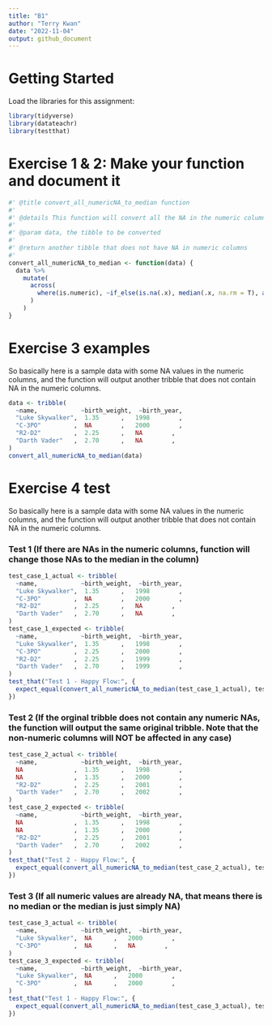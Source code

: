 ```yaml
---
title: "B1"
author: "Terry Kwan"
date: "2022-11-04"
output: github_document
---
```


# Getting Started
Load the libraries for this assignment: 
```r
library(tidyverse)
library(datateachr)
library(testthat)
```

# Exercise 1 & 2: Make your function and document it
```r
#' @title convert_all_numericNA_to_median function
#' 
#' @details This function will convert all the NA in the numeric columns to the median value in that column.
#' 
#' @param data, the tibble to be converted
#' 
#' @return another tibble that does not have NA in numeric columns
#' 
convert_all_numericNA_to_median <- function(data) {
  data %>% 
    mutate(
      across(
        where(is.numeric), ~if_else(is.na(.x), median(.x, na.rm = T), as.numeric(.x))
      )
    )
}
```

# Exercise 3 examples
So basically here is a sample data with some NA values in the numeric columns, and the function will output another tribble that does not contain NA in the numeric columns.
```r
data <- tribble(
  ~name,            ~birth_weight,  ~birth_year, 
  "Luke Skywalker",  1.35      ,   1998        , 
  "C-3PO"         ,  NA        ,   2000        ,  
  "R2-D2"         ,  2.25      ,   NA        ,  
  "Darth Vader"   ,  2.70      ,   NA        ,  
)
convert_all_numericNA_to_median(data)
```

# Exercise 4 test
So basically here is a sample data with some NA values in the numeric columns, and the function will output another tribble that does not contain NA in the numeric columns.

### Test 1 (If there are NAs in the numeric columns, function will change those NAs to the median in the column)
```r
test_case_1_actual <- tribble(
  ~name,            ~birth_weight,  ~birth_year, 
  "Luke Skywalker",  1.35      ,   1998        , 
  "C-3PO"         ,  NA        ,   2000        ,  
  "R2-D2"         ,  2.25      ,   NA        ,  
  "Darth Vader"   ,  2.70      ,   NA        ,  
) 
test_case_1_expected <- tribble(
  ~name,            ~birth_weight,  ~birth_year, 
  "Luke Skywalker",  1.35      ,   1998        , 
  "C-3PO"         ,  2.25      ,   2000        ,  
  "R2-D2"         ,  2.25      ,   1999        ,  
  "Darth Vader"   ,  2.70      ,   1999        ,  
)
test_that("Test 1 - Happy Flow:", {
  expect_equal(convert_all_numericNA_to_median(test_case_1_actual), test_case_1_expected)
})
```

### Test 2 (If the orginal tribble does not contain any numeric NAs, the function will output the same original tribble. Note that the non-numeric columns will NOT be affected in any case)
```r
test_case_2_actual <- tribble(
  ~name,            ~birth_weight,  ~birth_year, 
  NA              ,  1.35      ,   1998        , 
  NA              ,  1.35      ,   2000        ,  
  "R2-D2"         ,  2.25      ,   2001        ,  
  "Darth Vader"   ,  2.70      ,   2002        ,  
) 
test_case_2_expected <- tribble(
  ~name,            ~birth_weight,  ~birth_year, 
  NA              ,  1.35      ,   1998        , 
  NA              ,  1.35      ,   2000        ,  
  "R2-D2"         ,  2.25      ,   2001        ,  
  "Darth Vader"   ,  2.70      ,   2002        ,  
) 
test_that("Test 2 - Happy Flow:", {
  expect_equal(convert_all_numericNA_to_median(test_case_2_actual), test_case_2_expected)
})
```

### Test 3 (If all numeric values are already NA, that means there is no median or the median is just simply NA)
```r
test_case_3_actual <- tribble(
  ~name,            ~birth_weight,  ~birth_year, 
  "Luke Skywalker",  NA      ,   2000        , 
  "C-3PO"         ,  NA      ,   NA        ,  
) 
test_case_3_expected <- tribble(
  ~name,            ~birth_weight,  ~birth_year, 
  "Luke Skywalker",  NA      ,   2000        , 
  "C-3PO"         ,  NA      ,   2000        ,  
) 
test_that("Test 1 - Happy Flow:", {
  expect_equal(convert_all_numericNA_to_median(test_case_3_actual), test_case_3_expected)
})
```